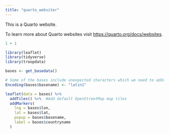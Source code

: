 ```yaml
---
title: "quarto_websiter"
---
```


This is a Quarto website.

To learn more about Quarto websites visit <https://quarto.org/docs/websites>.

```r
1 + 1
```

```r
library(leaflet)
library(tidyverse)
library(troopdata)
```


```r
bases <- get_basedata()

# Some of the bases include unexpected characters which we need to address
Encoding(bases$basename) <- "latin1"

leaflet(data = bases) %>% 
  addTiles() %>%  #Add default OpenStreetMap map tiles
  addMarkers(
    lng = bases$lon,
    lat = bases$lat,
    popup = bases$basename,
    label = bases$countryname
  )
```

